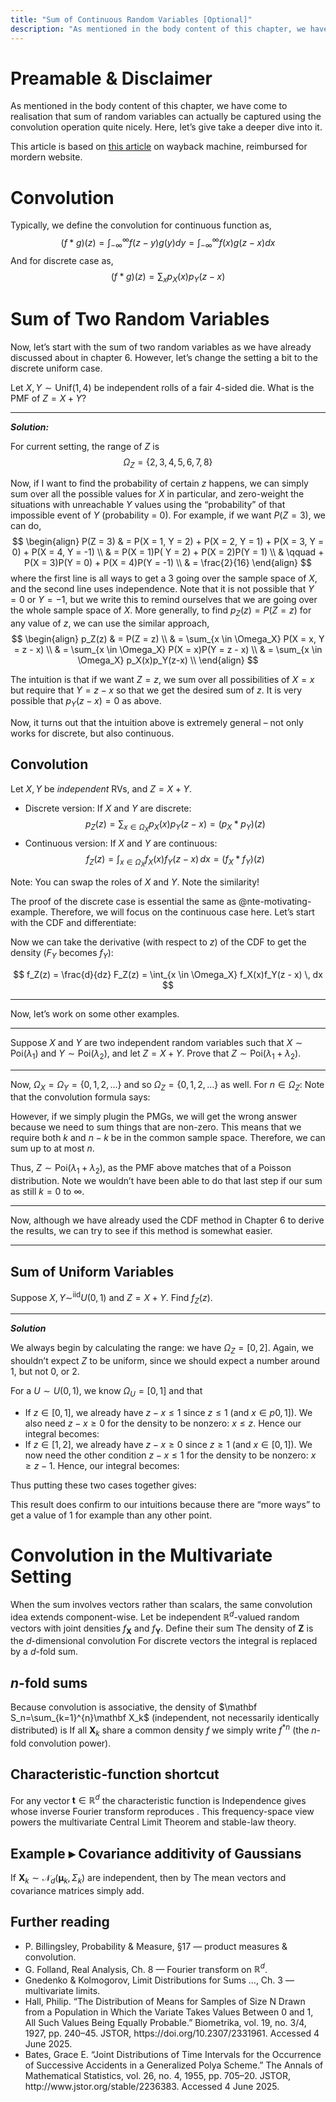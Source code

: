 ```yaml
---
title: "Sum of Continuous Random Variables [Optional]"
description: "As mentioned in the body content of this chapter, we have come to realisation that sum of random variables can actually be captured using the convolution operation quite nicely. Here, let's give take a deeper dive into it."
---
```


# Preamable & Disclaimer

As mentioned in the body content of this chapter, we have come to realisation that sum of random variables can actually be captured using the convolution operation quite nicely. Here, let's give take a deeper dive into it.

This article is based on [this article](https://courses.cs.washington.edu/courses/cse312/20su/files/student_drive/5.5.pdf) on wayback machine, reimbursed for mordern website.

# Convolution

Typically, we define the convolution for continuous function as,
$$
(f * g)(z) = \int_{-\infty}^\infty f(z - y) g(y) dy = \int_{-\infty}^\infty f(x) g(z - x) dx
$$
And for discrete case as,
$$
(f * g)(z) = \sum_x p_X(x) p_Y(z - x)
$$

# Sum of Two Random Variables

Now, let's start with the sum of two random variables as we have already discussed about in chapter 6. However, let's change the setting a bit to the discrete uniform case.

::: {#nte-motivating-example .callout-note title="Motivating Example"}

Let $X, Y \sim \mathrm{Unif}(1, 4)$ be independent rolls of a fair 4-sided die. What is the PMF of $Z = X+Y$?

---

***Solution:***

For current setting, the range of $Z$ is
$$
\Omega_Z = \{2, 3, 4, 5, 6, 7, 8 \}
$$

Now, if I want to find the probability of certain $z$ happens, we can simply sum over all the possible values for $X$ in particular, and zero-weight the situations with unreachable $Y$ values using the "probability" of that impossible event of $Y$ (probability = 0). For example, if we want $P(Z = 3)$, we can do,
$$
\begin{align}
P(Z = 3) & = P(X = 1, Y = 2) + P(X = 2, Y = 1) + P(X = 3, Y = 0) + P(X = 4, Y = -1) \\
& = P(X = 1)P( Y = 2) + P(X = 2)P(Y = 1) \\
& \qquad + P(X = 3)P(Y = 0) + P(X = 4)P(Y = -1) \\
& = \frac{2}{16}
\end{align}
$$
where the first line is all ways to get a $3$ going over the sample space of $X$, and the second line uses independence. Note that it is not possible that $Y = 0$ or $Y = -1$, but we write this to remind ourselves that we are going over the whole sample space of $X$. More generally, to find $p_Z(z) = P(Z = z)$ for any value of $z$, we can use the similar approach,
$$
\begin{align}
p_Z(z) & = P(Z = z) \\
& = \sum_{x \in \Omega_X} P(X = x, Y = z - x) \\
& = \sum_{x \in \Omega_X} P(X = x)P(Y = z - x) \\
& = \sum_{x \in \Omega_X} p_X(x)p_Y(z-x) \\
\end{align}
$$

The intuition is that if we want $Z = z$, we sum over all possibilities of $X = x$ but require that $Y = z - x$ so that we get the desired sum of $z$. It is very possible that $p_Y(z - x) = 0$ as above.

:::

Now, it turns out that the intuition above is extremely general -- not only works for discrete, but also continuous.

::: {#thm-convolution-form}

## Convolution

Let $X, Y$ be _independent_ RVs, and $Z = X + Y$.

- Discrete version: If $X$ and $Y$ are discrete: $$p_Z(z) = \sum_{x \in \Omega_X} p_X(x)p_Y(z - x) = (p_X * p_Y)(z)$$
- Continuous version: If $X$ and $Y$ are continuous: $$f_Z(z) = \int_{x\in\Omega_X} f_X(x) f_Y(z - x) \, dx = (f_X * f_Y)(z)$$

Note: You can swap the roles of $X$ and $Y$. Note the similarity!

:::

::: {.proof}

The proof of the discrete case is essential the same as @nte-motivating-example. Therefore, we will focus on the continuous case here. Let's start with the CDF and differentiate:
\begin{align}
F_Z(z) &= P(Z \leq z) \\
&= P(X + Y \leq z) \\
&= \int_{x \in \Omega_X} P(X+Y \leq z \mid X = x)f_X(x)\, dx \tag{LTP} \\
&= \int_{x \in \Omega_X} P(Y \leq z - x \mid) \, dx \tag{Algebra} \\
&= \int_{x \in \Omega_X} P(Y \leq z - x) f_X(x) \, dx \tag{$X$ and $Y$ are independent} \\
& = \int_{x \in \Omega_X} F_Y(z - x) f_X(x) \, dx \tag{def of CDF of $Y$} \\
\end{align}

Now we can take the derivative (with respect to $z$) of the CDF to get the density ($F_Y$ becomes $f_Y$):

$$
f_Z(z) = \frac{d}{dz} F_Z(z) = \int_{x \in \Omega_X} f_X(x)f_Y(z - x) \, dx
$$

:::

---

Now, let's work on some other examples.

---

::: {#nte-example-2 title="Sum of Poisson Distribution" collapse=false}

Suppose $X$ and $Y$ are two independent random variables such that $X \sim \mathrm{Poi}(\lambda_1)$ and $Y \sim \mathrm{Poi}(\lambda_2)$, and let $Z = X + Y$. Prove that $Z \sim \mathrm{Poi}(\lambda_1 + \lambda_2)$.

---

Now, $\Omega_X = \Omega_Y = \{ 0, 1, 2, \ldots \}$ and so $\Omega_Z = \{ 0, 1, 2, \ldots \}$ as well. For $n \in \Omega_Z$: Note that the convolution formula says:
\begin{equation}
p_Z(n) = \sum_{k \in \Omega_X}p_X(k)p_Y(n-k) = \sum_{k=0}^\infty p_X(k)p_Y(n-k)
\end{equation}

However, if we simply plugin the PMGs, we will get the wrong answer because we need to sum things that are non-zero. This means that we require both $k$ and $n-k$ be in the common sample space. Therefore, we can sum up to at most $n$.
\begin{align*}
p_Z(n) & = \sum_{k=0}^n p_X(k)p_Y(n-k) \tag{Convolution Formula} \\
& = \sum_{k=0}^n e^{-\lambda_1}\frac{\lambda_1^k}{k!} \cdot e^{-\lambda_2} \frac{\lambda_2^{n-k}}{(n-k)!} \\
& = e^{-(\lambda_1 + \lambda_2)} \sum_{k=0}^n \frac{1}{k!(n-k)!}\lambda_1^k(1- \lambda_2)^{n-k} \\
& = e^{-(\lambda_1 + \lambda_2)} \frac{1}{n!} \sum_{k=0}^n \frac{n!}{k!(n-k)!}\lambda_1^k(1- \lambda_2)^{n-k} \\
& = e^{-(\lambda_1 + \lambda_2)} \frac{1}{n!} \sum_{k=0}^n \binom{n}{k} \lambda_1^k(1- \lambda_2)^{n-k} \\
& = e^{-(\lambda_1 + \lambda_2)}\frac{(\lambda_1 + \lambda_2)^n}{n!} \\
\end{align*}

Thus, $Z \sim \mathrm{Poi}(\lambda_1 + \lambda_2)$, as the PMF above matches that of a Poisson distribution. Note we wouldn't have been able to do that last step if our sum as still $k = 0$ to $\infty$. 

:::

---

Now, although we have already used the CDF method in Chapter 6 to derive the results, we can try to see if this method is somewhat easier.

---

::: {#exm-sum-of-unif}

## Sum of Uniform Variables

Suppose $X, Y \sim^{\mathrm{iid}}U(0, 1)$ and $Z = X + Y$. Find $f_Z(z)$.

---

***Solution***

We always begin by calculating the range: we have $\Omega_Z = [0, 2]$. Again, we shouldn't expect $Z$ to be uniform, since we should expect a number around $1$, but not $0$, or $2$.

For a $U \sim U(0, 1)$, we know $\Omega_U = [0,1]$ and that 
\begin{equation}
f_U(u) = \begin{cases}
1 & 0 \leq u \leq 1 \\
0 & \text{otherwise} \\
\end{cases}
\end{equation}

- If $z \in [0, 1]$, we already have $z - x \leq 1$ since $z \leq 1$ (and $x \in p0, 1]$). We also need $z - x \geq 0$ for the density to be nonzero: $x \leq z$. Hence our integral becomes:
\begin{align*}
f_Z(z) & = \int_0^z f_Y(z - x)\,dx + \int_z^1 f_Y(z - x) \, dx \\
& = \int_0^z 1 \, dx + 0 = [x]_0^z = z \\
\end{align*}
- If $z \in [1, 2]$, we already have $z - x \geq 0$ since $z \geq 1$ (and $x \in [0, 1]$). We now need the other condition $z - x \leq 1$ for the density to be nonzero: $x \geq z - 1$. Hence, our integral becomes:
\begin{align*}
f_Z(z) & = \int_0^{z-1} f_Y(z-x) \, dx + \int_{z-1}^1 f_Y(z - x)\, dx \\
& = 0 + \int_{z-1}^1 1 \, dx = [x]_{z-1}^1 = 2 - z \\
\end{align*}

Thus putting these two cases together gives:
\begin{equation*}
f_Z(z) = \begin{cases}
z & 0 \leq z \leq 1 \\
2 - z & 1 \leq z \leq 2 \\
0 & \text{otherwise} \\
\end{cases}
\end{equation*}

This result does confirm to our intuitions because there are "more ways" to get a value of 1 for example than any other point.

:::

# Convolution in the Multivariate Setting {-}

When the sum involves vectors rather than scalars, the same convolution idea extends component-wise.
Let
\begin{equation*}
\mathbf X=(X_1,\ldots,X_d), \qquad \mathbf Y=(Y_1,\ldots,Y_d)
\end{equation*}
be independent $\mathbb R^d$-valued random vectors with joint densities $f_{\mathbf X}$ and $f_{\mathbf Y}$.  Define their sum
\begin{equation*}
\mathbf Z=\mathbf X+\mathbf Y\;:=\;(X_1+Y_1,\ldots,X_d+Y_d).
\end{equation*}
The density of $\mathbf Z$ is the $d$-dimensional convolution
\begin{equation*}
f_{\mathbf Z}(\mathbf z)
=\int_{\mathbb R^{d}} f_{\mathbf X}(\mathbf t)\,f_{\mathbf Y}(\mathbf z-\mathbf t)\,d\mathbf t
\;=\;(f_{\mathbf X}*f_{\mathbf Y})(\mathbf z).\tag{C.1}\label{eq:C1}
\end{equation*}
For discrete vectors the integral is replaced by a $d$-fold sum.

## $n$-fold sums

Because convolution is associative, the density of $\mathbf S_n=\sum_{k=1}^{n}\mathbf X_k$ (independent, not necessarily identically distributed) is
\begin{equation*}
f_{\mathbf S_n}=f_{\mathbf X_1}f_{\mathbf X_2}\cdots*f_{\mathbf X_n}.\tag{C.2}\label{eq:C2}
\end{equation*}
If all $\mathbf X_k$ share a common density $f$ we simply write $f^{*n}$ (the $n$-fold convolution power).

## Characteristic-function shortcut

For any vector $\boldsymbol t\in\mathbb R^d$ the characteristic function is
\begin{equation*}
\varphi_{\mathbf X}(\boldsymbol t)=\mathbb E\bigl[e^{i\langle\boldsymbol t,\mathbf X\rangle}\bigr]
\end{equation*}
Independence gives
\begin{equation*}
\varphi_{\mathbf S_n}(\boldsymbol t)=\prod_{k=1}^{n}\varphi_{\mathbf X_k}(\boldsymbol t),
\end{equation*}
whose inverse Fourier transform reproduces \eqref{eq:C2}.  This frequency-space view powers the multivariate Central Limit Theorem and stable-law theory.

## Example ▸ Covariance additivity of Gaussians

If
$\mathbf X_k\sim\mathcal N_d(\boldsymbol\mu_k,\Sigma_k)$ are independent, then by \eqref{eq:C2}
\begin{equation*}
\mathbf S_n\sim\mathcal N_d\Bigl(\sum_{k=1}^{n}\boldsymbol\mu_k\,,\;\sum_{k=1}^{n}\Sigma_k\Bigr).
\end{equation*}
The mean vectors and covariance matrices simply add.

## Further reading 
-	P. Billingsley, Probability & Measure, §17 — product measures & convolution.
-	G. Folland, Real Analysis, Ch. 8 — Fourier transform on $\mathbb R^d$.
-	Gnedenko & Kolmogorov, Limit Distributions for Sums …, Ch. 3 — multivariate limits.
- Hall, Philip. “The Distribution of Means for Samples of Size N Drawn from a Population in Which the Variate Takes Values Between 0 and 1, All Such Values Being Equally Probable.” Biometrika, vol. 19, no. 3/4, 1927, pp. 240–45. JSTOR, https://doi.org/10.2307/2331961. Accessed 4 June 2025.
- Bates, Grace E. “Joint Distributions of Time Intervals for the Occurrence of Successive Accidents in a Generalized Polya Scheme.” The Annals of Mathematical Statistics, vol. 26, no. 4, 1955, pp. 705–20. JSTOR, http://www.jstor.org/stable/2236383. Accessed 4 June 2025.
